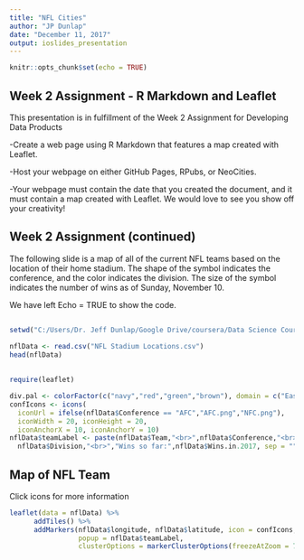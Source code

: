 ---
title: "NFL Cities"
author: "JP Dunlap"
date: "December 11, 2017"
output: ioslides_presentation
---

```{r setup, include=FALSE}
knitr::opts_chunk$set(echo = TRUE)
```

## Week 2 Assignment - R Markdown and Leaflet

This presentation is in fulfillment of the Week 2 Assignment for Developing Data Products

-Create a web page using R Markdown that features a map created with Leaflet.

-Host your webpage on either GitHub Pages, RPubs, or NeoCities.

-Your webpage must contain the date that you created the document, and it must contain a map created with Leaflet. We would love to see you show off your creativity!

## Week 2 Assignment (continued)


The following slide is a map of all of the current NFL teams based on the location of their home stadium. The shape of the symbol indicates the conference, and the color indicates the division. The size of the symbol indicates the number of wins as of Sunday, November 10.

We have left Echo = TRUE to show the code.

##
```{r load_data}


setwd("C:/Users/Dr. Jeff Dunlap/Google Drive/coursera/Data Science Course/Course Materials/9-Developing_Data_Products-master/Week 2/Peer Reviewed Project")

nflData <- read.csv("NFL Stadium Locations.csv")
head(nflData)

```
##

```{r build_map}

require(leaflet)

div.pal <- colorFactor(c("navy","red","green","brown"), domain = c("East","West","South","North"))
confIcons <- icons(
  iconUrl = ifelse(nflData$Conference == "AFC","AFC.png","NFC.png"),
  iconWidth = 20, iconHeight = 20,
  iconAnchorX = 10, iconAnchorY = 10)
nflData$teamLabel <- paste(nflData$Team,"<br>",nflData$Conference,"<br>",
  nflData$Division,"<br>","Wins so far:",nflData$Wins.in.2017, sep = "")
```

## Map of NFL Team
Click icons for more information
```{r map, echo=FALSE}
leaflet(data = nflData) %>% 
      addTiles() %>%
      addMarkers(nflData$longitude, nflData$latitude, icon = confIcons, 
                 popup = nflData$teamLabel,
                 clusterOptions = markerClusterOptions(freezeAtZoom = 7))

```




